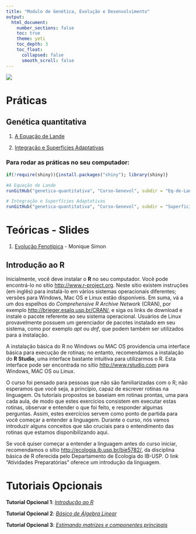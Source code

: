 ```yaml
---
title: "Modulo de Genética, Evolução e Desenvolvimento"
output:
  html_document:
    number_sections: false
    toc: true
    theme: yeti
    toc_depth: 3
    toc_float: 
      collapsed: false
      smooth_scroll: false
---
```


![](figures/banner.png)

# Práticas

## Genética quantitativa

1. [A Equação de Lande](https://curso-genevol.shinyapps.io/eq-de-lande/)

1. [Integração e Superfícies Adaptativas](https://curso-genevol.shinyapps.io/superficie-adaptativa/)

### Para rodar as práticas no seu computador:

```r
if(!require(shiny)){install.packages("shiny"); library(shiny)}

#A Equação de Lande
runGitHub("genetica-quantitativa", "Curso-Genevol", subdir = "Eq-de-Lande")

# Integração e Superfícies Adaptativas
runGitHub("genetica-quantitativa", "Curso-Genevol", subdir = "Superficie-Adaptativa")
```
  
# Teóricas - Slides

1. [Evolução Fenotípica](slides/evolucao_fenotipica_curso_genevol_2020.pptx) - Monique Simon


## Introdução ao R

Inicialmente, você deve instalar o **R** no seu computador. 
Você pode encontrá-lo no sítio <http://www.r-project.org>.
Neste sítio existem instruções (em inglês) para instalá-lo em vários sistemas operacionais diferentes; versões para Windows, Mac OS e Linux estão disponíveis.
Em suma, vá a um dos espelhos do *Comprehensive R Archive Network* (CRAN), por exemplo <http://brieger.esalq.usp.br/CRAN/>, e siga os links de download e instale o pacote referente ao seu sistema operacional.
Usuários de Linux provavelmente possuem um gerenciador de pacotes instalado em seu sistema, como por
exemplo *apt* ou *dnf*, que podem também ser utilizados para a instalação.

A instalação básica do R no Windows ou MAC OS providencia uma interface básica para execução de rotinas; no entanto, recomendamos a instalação do **R Studio**, uma interface bastante intuitiva para
utilizarmos o R. 
Esta interface pode ser encontrada no sítio <http://www.rstudio.com> para Windows, MAC OS ou Linux.

O curso foi pensado para pessoas que não são familiarizadas com o R; não esperamos que você seja, a princípio, capaz de escrever rotinas na linguagem. 
Os tutoriais propostos se baseiam em rotinas prontas, uma para cada aula, de modo que estes exercícios consistem em executar estas rotinas, observar e entender o que foi feito, e responder algumas perguntas. 
Assim, estes exercícios servem como ponto de partida para você começar a entender a linguagem. 
Durante o curso, nós vamos introduzir alguns conceitos que são cruciais para o entendimento das rotinas que estamos disponibilizando aqui.

Se você quiser começar a entender a linguagem antes do curso iniciar, recomendamos o sítio <http://ecologia.ib.usp.br/bie5782/>, da disciplina básica de R oferecida pelo Departamento de Ecologia do IB-USP. 
O link "Atividades Preparatórias" oferece um introdução da linguagem.


# Tutoriais Opcionais

**Tutorial Opcional 1**: [*Introdução ao R*](https://diogro.github.io/ModCurso/Tutoriais/inicio.html)

**Tutorial Opcional 2**: [*Básico de Álgebra Linear*](https://diogro.github.io/ModCurso/Tutoriais/algelin.html)

**Tutorial Opcional 3**: [*Estimando matrizes e componentes principais*](https://diogro.github.io/ModCurso/Tutoriais/matrizes.html)





